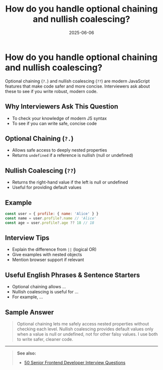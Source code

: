 ﻿---
title: 'How do you handle optional chaining and nullish coalescing?'
date: '2025-06-06'
tags: ['interview', 'javascript', 'optional chaining', 'nullish coalescing', 'frontend']
draft: false
summary: 'A practical guide to optional chaining and nullish coalescing in JavaScript, with examples and interview tips.'
authors: ['default']
layout: PostSimple
---

# How do you handle optional chaining and nullish coalescing?

Optional chaining (`?.`) and nullish coalescing (`??`) are modern JavaScript features that make code safer and more concise. Interviewers ask about these to see if you write robust, modern code.

## Why Interviewers Ask This Question

- To check your knowledge of modern JS syntax
- To see if you can write safe, concise code

## Optional Chaining (`?.`)

- Allows safe access to deeply nested properties
- Returns `undefined` if a reference is nullish (null or undefined)

## Nullish Coalescing (`??`)

- Returns the right-hand value if the left is null or undefined
- Useful for providing default values

## Example

```js
const user = { profile: { name: 'Alice' } }
const name = user.profile?.name // 'Alice'
const age = user.profile?.age ?? 18 // 18
```

## Interview Tips

- Explain the difference from `||` (logical OR)
- Give examples with nested objects
- Mention browser support if relevant

## Useful English Phrases & Sentence Starters

- Optional chaining allows ...
- Nullish coalescing is useful for ...
- For example, ...

## Sample Answer

> Optional chaining lets me safely access nested properties without checking each level. Nullish coalescing provides default values only when a value is null or undefined, not for other falsy values. I use both to write safer, cleaner code.

---

> **See also:**
>
> - [50 Senior Frontend Developer Interview Questions](./50-frontend-senior-interview-questions)
